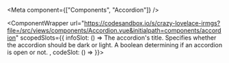 
<Meta
  component={["Components", "Accordion"]}
/>

<ComponentWrapper url="https://codesandbox.io/s/crazy-lovelace-irmgs?file=/src/views/components/Accordion.vue&initialpath=components/accordion" scopedSlots={{
  infoSlot: () => 
<PropsTable>
  <PropsTableRow value="title" type="string" required>
    The accordion's title.
  </PropsTableRow>
  <PropsTableRow value="dark" type="boolean" default="false" optional>
    Specifies whether the accordion should be dark or light.
  </PropsTableRow>
  <PropsTableRow value="open" type="boolean" default="false" optional>
    A boolean determining if an accordion is open or not.
  </PropsTableRow>
</PropsTable>,
  codeSlot: () =>
<ExampleLoader example="Accordion.tsx" />
}}></ComponentWrapper>